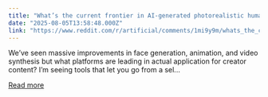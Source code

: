 ```yaml
---
title: "What’s the current frontier in AI-generated photorealistic humans?"
date: "2025-08-05T13:58:48.000Z"
link: "https://www.reddit.com/r/artificial/comments/1mi9y9m/whats_the_current_frontier_in_aigenerated/"
---
```


We’ve seen massive improvements in face generation, animation, and video synthesis but what platforms are leading in actual application for creator content? I’m seeing tools that let you go from a sel...

[Read more](https://www.reddit.com/r/artificial/comments/1mi9y9m/whats_the_current_frontier_in_aigenerated/)
